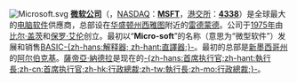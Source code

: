 [[File:Microsoft.svg|right]]
'''[[微软公司|微软公司]]'''（{{lang|en|'''Microsoft Corporation'''}}，[[纳斯达克|NASDAQ]]：[http://quotes.nasdaq.com/asp/SummaryQuote.asp?symbol=MSFT&selected=MSFT '''MSFT''']，[[香港交易所|港交所]]：[http://www.hkex.com.hk/invest/index.asp?id=company/quote_page_c.asp?WidCoID=4338&langcode=c '''4338''']）是全球最大的[[电脑|电脑]][[软件|软件]]供應商，总部设在[[华盛顿州|华盛顿州]][[西雅图|西雅图]]附近的[[雷德蒙德_(华盛顿州)|雷德蒙德]]。公司于[[1975年|1975年]]由[[比尔·盖茨|比尔·盖茨]]和[[保罗·艾伦|保罗·艾伦]]创立。最初以“'''Micro-soft'''”的名称（意思为“微型软件”）发展和销售[[BASIC|BASIC]][[解释器|-{zh-hans:解释器; zh-hant:直譯器;}-]]。最初的总部是[[新墨西哥州|新墨西哥州]]的[[阿尔伯克基_(新墨西哥州)|阿尔伯克基]]。[[薩帝亞·納德拉|薩帝亞·納德拉]]是现在的[[首席执行官|-{zh-hans:首席执行官;zh-hant:執行長;zh-cn:首席执行官;zh-hk:行政總裁;zh-tw:執行長;zh-mo:行政總裁;}-]]。